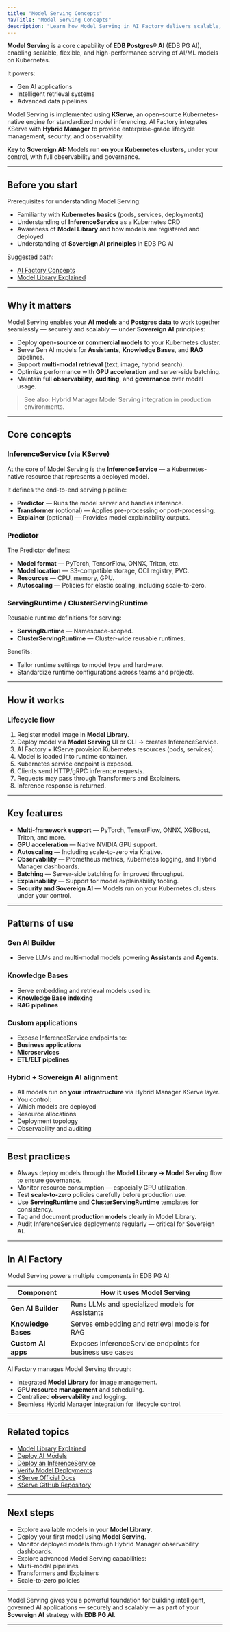 ```yaml
---
title: "Model Serving Concepts"
navTitle: "Model Serving Concepts"
description: "Learn how Model Serving in AI Factory delivers scalable, Kubernetes-native model inferencing for intelligent applications and data products."
---
```



**Model Serving** is a core capability of **EDB Postgres® AI** (EDB PG AI), enabling scalable, flexible, and high-performance serving of AI/ML models on Kubernetes.

It powers:

- Gen AI applications
- Intelligent retrieval systems
- Advanced data pipelines

Model Serving is implemented using **KServe**, an open-source Kubernetes-native engine for standardized model inferencing. AI Factory integrates KServe with **Hybrid Manager** to provide enterprise-grade lifecycle management, security, and observability.

**Key to Sovereign AI:**
Models run **on your Kubernetes clusters**, under your control, with full observability and governance.

---

## Before you start

Prerequisites for understanding Model Serving:

- Familiarity with **Kubernetes basics** (pods, services, deployments)
- Understanding of **InferenceService** as a Kubernetes CRD
- Awareness of **Model Library** and how models are registered and deployed
- Understanding of **Sovereign AI principles** in EDB PG AI

Suggested path:

- [AI Factory Concepts](ai-factory-concepts)
- [Model Library Explained](model-library-explained)

---

## Why it matters

Model Serving enables your **AI models** and **Postgres data** to work together seamlessly — securely and scalably — under **Sovereign AI** principles:

- Deploy **open-source or commercial models** to your Kubernetes cluster.
- Serve Gen AI models for **Assistants**, **Knowledge Bases**, and **RAG** pipelines.
- Support **multi-modal retrieval** (text, image, hybrid search).
- Optimize performance with **GPU acceleration** and server-side batching.
- Maintain full **observability**, **auditing**, and **governance** over model usage.

> See also: Hybrid Manager Model Serving integration in production environments.

---

## Core concepts

### InferenceService (via KServe)

At the core of Model Serving is the **InferenceService** — a Kubernetes-native resource that represents a deployed model.

It defines the end-to-end serving pipeline:

- **Predictor** — Runs the model server and handles inference.
- **Transformer** (optional) — Applies pre-processing or post-processing.
- **Explainer** (optional) — Provides model explainability outputs.

### Predictor

The Predictor defines:

- **Model format** — PyTorch, TensorFlow, ONNX, Triton, etc.
- **Model location** — S3-compatible storage, OCI registry, PVC.
- **Resources** — CPU, memory, GPU.
- **Autoscaling** — Policies for elastic scaling, including scale-to-zero.

### ServingRuntime / ClusterServingRuntime

Reusable runtime definitions for serving:

- **ServingRuntime** — Namespace-scoped.
- **ClusterServingRuntime** — Cluster-wide reusable runtimes.

Benefits:

- Tailor runtime settings to model type and hardware.
- Standardize runtime configurations across teams and projects.

---

## How it works

### Lifecycle flow

1. Register model image in **Model Library**.
2. Deploy model via **Model Serving** UI or CLI → creates InferenceService.
3. AI Factory + KServe provision Kubernetes resources (pods, services).
4. Model is loaded into runtime container.
5. Kubernetes service endpoint is exposed.
6. Clients send HTTP/gRPC inference requests.
7. Requests may pass through Transformers and Explainers.
8. Inference response is returned.

---

## Key features

- **Multi-framework support** — PyTorch, TensorFlow, ONNX, XGBoost, Triton, and more.
- **GPU acceleration** — Native NVIDIA GPU support.
- **Autoscaling** — Including scale-to-zero via Knative.
- **Observability** — Prometheus metrics, Kubernetes logging, and Hybrid Manager dashboards.
- **Batching** — Server-side batching for improved throughput.
- **Explainability** — Support for model explainability tooling.
- **Security and Sovereign AI** — Models run on your Kubernetes clusters under your control.

---

## Patterns of use

### Gen AI Builder

- Serve LLMs and multi-modal models powering **Assistants** and **Agents**.

### Knowledge Bases

- Serve embedding and retrieval models used in:
- **Knowledge Base indexing**
- **RAG pipelines**

### Custom applications

- Expose InferenceService endpoints to:
- **Business applications**
- **Microservices**
- **ETL/ELT pipelines**

### Hybrid + Sovereign AI alignment

- All models run **on your infrastructure** via Hybrid Manager KServe layer.
- You control:
- Which models are deployed
- Resource allocations
- Deployment topology
- Observability and auditing

---

## Best practices

- Always deploy models through the **Model Library → Model Serving** flow to ensure governance.
- Monitor resource consumption — especially GPU utilization.
- Test **scale-to-zero** policies carefully before production use.
- Use **ServingRuntime** and **ClusterServingRuntime** templates for consistency.
- Tag and document **production models** clearly in Model Library.
- Audit InferenceService deployments regularly — critical for Sovereign AI.

---

## In AI Factory

Model Serving powers multiple components in EDB PG AI:

| Component | How it uses Model Serving |
|-----------|---------------------------|
| **Gen AI Builder** | Runs LLMs and specialized models for Assistants |
| **Knowledge Bases** | Serves embedding and retrieval models for RAG |
| **Custom AI apps** | Exposes InferenceService endpoints for business use cases |

AI Factory manages Model Serving through:

- Integrated **Model Library** for image management.
- **GPU resource management** and scheduling.
- Centralized **observability** and logging.
- Seamless Hybrid Manager integration for lifecycle control.

---

## Related topics

- [Model Library Explained](model-library-explained)
- [Deploy AI Models](edb-postgres-ai/ai-factory/learn/how-to/model-library/how-to-deploy-ai-models)
- [Deploy an InferenceService](edb-postgres-ai/ai-factory/learn/how-to/model-serving/create-inferenceservice)
- [Verify Model Deployments](edb-postgres-ai/hybrid-manager/learn/how-to/ai-factory/verify-models)
- [KServe Official Docs](https://kserve.github.io/website/)
- [KServe GitHub Repository](https://github.com/kserve/kserve)

---

## Next steps

- Explore available models in your **Model Library**.
- Deploy your first model using **Model Serving**.
- Monitor deployed models through Hybrid Manager observability dashboards.
- Explore advanced Model Serving capabilities:
- Multi-modal pipelines
- Transformers and Explainers
- Scale-to-zero policies

---

Model Serving gives you a powerful foundation for building intelligent, governed AI applications — securely and scalably — as part of your **Sovereign AI** strategy with **EDB PG AI**.


---
